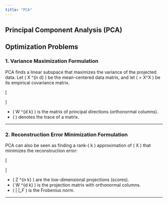 ```yaml
---
title: "PCA"
---
```


## Principal Component Analysis (PCA) 

## Optimization Problems

### 1. Variance Maximization Formulation

PCA finds a linear subspace that maximizes the variance of the projected data. Let ( X \in \mathbb{R}\^{n \times d} ) be the mean-centered data matrix, and let ( \Sigma = \frac{1}{n} X\^\top X ) be its empirical covariance matrix.

\[

\begin{aligned}
\text{maximize} \quad & \operatorname{Tr}(W^\top \Sigma W) \\
\text{subject to} \quad & W^\top W = I_k
\end{aligned}

\]

-   ( W \in \mathbb{R}\^{d \times k} ) is the matrix of principal directions (orthonormal columns).
-   ( \operatorname{Tr} ) denotes the trace of a matrix.

------------------------------------------------------------------------

### 2. Reconstruction Error Minimization Formulation

PCA can also be seen as finding a rank-( k ) approximation of ( X ) that minimizes the reconstruction error:

\[

\begin{aligned}
\text{minimize} \quad & \| X - ZW^\top \|_F^2 \\
\text{subject to} \quad & W^\top W = I_k
\end{aligned}

\]

-   ( Z \in \mathbb{R}\^{n \times k} ) are the low-dimensional projections (scores).
-   ( W \in \mathbb{R}\^{d \times k} ) is the projection matrix with orthonormal columns.
-   ( \| \cdot \|\_F ) is the Frobenius norm.

------------------------------------------------------------------------
